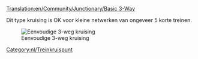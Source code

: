 [[Translation:en/Community/Junctionary/Basic 3-Way]]
{{nl/Kruispuntenmenu}}

Dit type kruising is OK voor kleine netwerken van ongeveer 5 korte treinen.

[[File:en/3way basic3.png|none|frame|Eenvoudige 3-weg kruising]]

{{nl/Kruispuntcriteria|Goedkoop|0|0|0|1|0|0|1|1|0|0|0||Defecte treinen blokkeren de hele kruising.|
*Kan één trein per keer afhandelen (tenzij je [[nl/Manual/Seinen#routeseinen|routeseinen]] gebruikt).
*Zorgt voor verkeersopstoppingen. 
}}

[[Category:nl/Treinkruispunt]]
